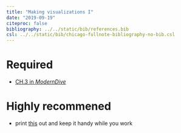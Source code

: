 ```yaml
---
title: "Making visualizations I"
date: "2019-09-19"
citeproc: false
bibliography: ../../static/bib/references.bib
csl: ../../static/bib/chicago-fullnote-bibliography-no-bib.csl
---
```


# Required

- <i class="fas fa-book"></i> [CH.3 in *ModernDive*](https://moderndive.com/3-viz.html)



# Highly recommened

- print [this](https://www.rstudio.com/wp-content/uploads/2015/03/ggplot2-cheatsheet.pdf) out and keep it handy while you work
